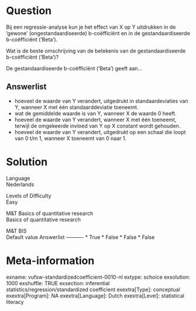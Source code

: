 Question
========
Bij een regressie-analyse kun je het effect van X op Y uitdrukken in de
‘gewone’ (ongestandaardiseerde) b-coëfficiënt en in de
gestandaardiseerde b-coëfficiënt (‘Beta’).  
  
Wat is de beste omschrijving van de betekenis van de gestandaardiseerde
b-coëfficiënt ('Beta')?  
  
De gestandaardiseerde b-coëfficiënt ('Beta') geeft aan...

Answerlist
----------
* hoeveel de waarde van Y verandert, uitgedrukt in standaardeviaties van
  Y, wanneer X met één standaarddeviatie toeneemt.
* wat de gemiddelde waarde is van Y, wanneer X de waarde 0 heeft.
* hoeveel de waarde van Y verandert, wanneer X met één toeneemt, terwijl
  de omgekeerde invloed van Y op X constant wordt gehouden.
* hoeveel de waarde van Y verandert, uitgedrukt op een schaal die loopt
  van 0 t/m 1, wanneer X toeneemt van 0 naar 1.

Solution
========











Language  
Nederlands

Levels of Difficulty  
Easy

M&T Basics of quantitative research  
Basics of quantitative research

M&T BIS  
Default value
Answerlist
----------
* True
* False
* False
* False

Meta-information
================
exname: vufsw-standardizedcoefficient-0010-nl
extype: schoice
exsolution: 1000
exshuffle: TRUE
exsection: inferential statistics/regression/standardized coefficient
exextra[Type]: conceptual
exextra[Program]: NA
exextra[Language]: Dutch
exextra[Level]: statistical literacy

